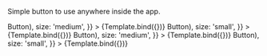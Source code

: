 
<Meta title="ui/Button" component={Button} />


Simple button to use anywhere inside the app.

<Canvas>
    <Story
        name="Primary medium"
        args={{
            children: (<>Button</>),
            size: 'medium',
        }}
    >
        {Template.bind({})}
    </Story>
    <Story
        name="Primary small"
        args={{
            children: (<>Button</>),
            size: 'small',
        }}
    >
        {Template.bind({})}
    </Story>
</Canvas>

<Canvas>
    <Story
        name="Secondary medium"
        args={{
            secondary: true,
            children: (<>Button</>),
            size: 'medium',
        }}
    >
        {Template.bind({})}
    </Story>
    <Story
        name="Secondary small"
        args={{
            secondary: true,
            children: (<>Button</>),
            size: 'small',
        }}
    >
        {Template.bind({})}
    </Story>
</Canvas>